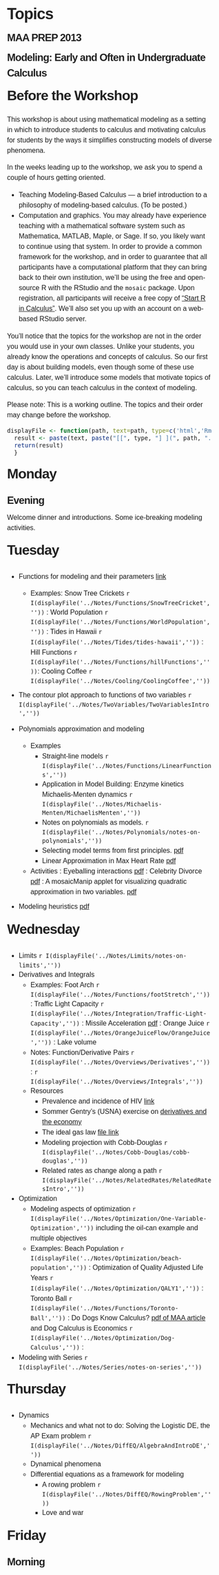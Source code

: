 <style type="text/css">
body {
  box-sizing: border-box;
  font-size: 16px;
  font-family: 'Myriad Pro', Calibri, Helvetica, Arial, sans-serif;
  line-height: 1.5;
  -webkit-font-smoothing: antialiased;
}

h1, h2, h3, h4, h5, h6 {
  margin: 10px 0;
  font-weight: 700;
  color:#222222;
  font-family: 'Lucida Grande', 'Calibri', Helvetica, Arial, sans-serif;
  letter-spacing: -1px;
}

h1 {
  font-size: 36px;
  font-weight: 700;
}

h2 {
  padding-bottom: 10px;
  font-size: 32px;
  background: url('../images/bg_hr.png') repeat-x bottom;
}

h3 {
  font-size: 24px;
}

h4 {
  font-size: 21px;
}

h5 {
  font-size: 18px;
}

h6 {
  font-size: 16px;
}

p {
  margin: 10px 0 15px 0;
}
</style>

Topics
=======================


### MAA PREP 2013
### Modeling: Early and Often in Undergraduate Calculus

## Before the Workshop

This workshop is about using mathematical modeling as a setting in which to introduce students to calculus and motivating calculus for students by the ways it simplifies constructing models of diverse phenomena.

In the weeks leading up to the workshop, we ask you to spend a couple of hours getting oriented.

* Teaching Modeling-Based Calculus --- a brief introduction to a philosophy of modeling-based calculus. (To be posted.)
* Computation and graphics.  You may already have experience teaching with a mathematical software system such as Mathematica, MATLAB, Maple, or Sage.  If so, you likely want to continue using that system. In order to provide a common framework for the workshop, and in order to guarantee that all participants have a computational platform that they can bring back to their own institution, we'll be using the free and open-source R with the RStudio and the `mosaic` package.  Upon registration, all participants will receive a free copy of ["Start R in Calculus"](http://www.amazon.com/Start-Calculus-Daniel-T-Kaplan/dp/0983965897/ref=sr_1_1?ie=UTF8&qid=1366313996&sr=8-1&keywords=start+r+in+calculus).  We'll also set you up with an account on a web-based RStudio server.  

You'll notice that the topics for the workshop are not in the order you would use in your own classes. Unlike your students, you already know the operations and concepts of calculus.  So our first day is about building models, even though some of these use calculus.  Later, we'll introduce some models that motivate topics of calculus, so you can teach calculus in the context of modeling.


Please note: This is a working outline.  The topics and their order may change before the workshop.

```r
displayFile <- function(path, text=path, type=c('html','Rmd')) {
  result <- paste(text, paste("[[", type, "] ](", path, ".", type, ")", sep="", collapse="" ) )
  return(result)
  }
```

## Monday

### Evening

Welcome dinner and introductions.  Some ice-breaking modeling activities.

## Tuesday

* Functions for modeling and their parameters [link](http://rpubs.com/dtkaplan/584)
    * Examples: Snow Tree Crickets `r I(displayFile('../Notes/Functions/SnowTreeCricket',''))` : World Population `r I(displayFile('../Notes/Functions/WorldPopulation',''))` : Tides in Hawaii `r I(displayFile('../Notes/Tides/tides-hawaii',''))` : Hill Functions `r I(displayFile('../Notes/Functions/hillFunctions',''))`: Cooling Coffee `r I(displayFile('../Notes/Cooling/CoolingCoffee',''))` 

* The contour plot approach to functions of two variables `r I(displayFile('../Notes/TwoVariables/TwoVariablesIntro',''))`

* Polynomials approximation and modeling
    * Examples
        * Straight-line models `r I(displayFile('../Notes/Functions/LinearFunctions',''))`
        * Application in Model Building: Enzyme kinetics Michaelis-Menten dynamics `r I(displayFile('../Notes/Michaelis-Menten/MichaelisMenten',''))` 
        * Notes on polynomials as models. `r I(displayFile('../Notes/Polynomials/notes-on-polynomials',''))` 
        * Selecting model terms from first principles. [pdf](http://dl.dropbox.com/u/5098197/Math135/In-Class/poly2d.pdf)
        * Linear Approximation in Max Heart Rate [pdf](http://dl.dropbox.com/u/5098197/PREP2012/max-hr.pdf)
    * Activities : Eyeballing interactions [pdf](http://dl.dropbox.com/u/5098197/Math135/In-Class/eyeball-partials.pdf) : Celebrity Divorce [pdf](http://dl.dropbox.com/u/5098197/Math135/In-Class/celebrity-divorce.pdf) : A mosaicManip applet for visualizing quadratic approximation in two variables. [pdf](http://dl.dropbox.com/u/5098197/Math135/In-Class/poly2-approx.pdf)

* Modeling heuristics [pdf](http://dl.dropbox.com/u/5098197/Math135/In-Class/poly2d.pdf)


## Wednesday

* Limits `r I(displayFile('../Notes/Limits/notes-on-limits',''))`
* Derivatives and Integrals
    * Examples: Foot Arch `r I(displayFile('../Notes/Functions/footStretch',''))` : Traffic Light Capacity `r I(displayFile('../Notes/Integration/Traffic-Light-Capacity',''))` : Missile Acceleration [pdf](https://dl.dropbox.com/u/5098197/PREP2012/missile-launch.pdf) : Orange Juice `r I(displayFile('../Notes/OrangeJuiceFlow/OrangeJuice',''))` : Lake volume
    * Notes: Function/Derivative Pairs `r I(displayFile('../Notes/Overviews/Derivatives',''))` : `r I(displayFile('../Notes/Overviews/Integrals',''))` 
    * Resources
       * Prevalence and incidence of HIV [link](http://dl.dropbox.com/u/5098197/Math135/In-Class/hiv-graph.pdf)
       * Sommer Gentry's (USNA) exercise on [derivatives and the economy](http://www.mosaic-web.org/Repository/SommerGentry/secondDerivativeInTheNews.pdf)
       * The ideal gas law [file link](http://dl.dropbox.com/u/5098197/Math135/In-Class/ideal-gas-activity1.pdf)
       * Modeling projection with Cobb-Douglas `r I(displayFile('../Notes/Cobb-Douglas/cobb-douglas',''))`
       * Related rates as change along a path `r I(displayFile('../Notes/RelatedRates/RelatedRatesIntro',''))`

* Optimization
    * Modeling aspects of optimization `r I(displayFile('../Notes/Optimization/One-Variable-Optimization',''))` including the oil-can example and multiple objectives
    * Examples: Beach Population `r I(displayFile('../Notes/Optimization/beach-population',''))` : Optimization of Quality Adjusted Life Years `r I(displayFile('../Notes/Optimization/QALY1',''))` : Toronto Ball `r I(displayFile('../Notes/Functions/Toronto-Ball',''))` : Do Dogs Know Calculus? [pdf of MAA article](http://www.maa.org/features/elvisdog.pdf) and Dog Calculus is Economics `r I(displayFile('../Notes/Optimization/Dog-Calculus',''))` : 

* Modeling with Series `r I(displayFile('../Notes/Series/notes-on-series',''))`

## Thursday

* Dynamics
    * Mechanics and what not to do: Solving the Logistic DE, the AP Exam problem `r I(displayFile('../Notes/DiffEQ/AlgebraAndIntroDE',''))`
    * Dynamical phenomena
    * Differential equations as a framework for modeling
        * A rowing problem `r I(displayFile('../Notes/DiffEQ/RowingProblem',''))`
        * Love and war

## Friday

### Morning

